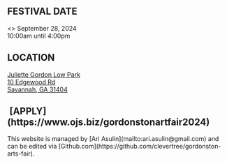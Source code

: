 
<div className='grid sm:grid-cols-3 gap-4 p-3'>
    <div className='pl-[12px]'>
        <h2 className='ml-[-24px]'><CiCalendarDate/> FESTIVAL DATE</h2>
        <>
            September 28, 2024<br/>
            10:00am until 4:00pm
        </>
    </div>
    <div className='pl-[12px]'>
        <h2 className='ml-[-24px]'><MdLocationPin/> LOCATION</h2>
        <a href='https://maps.app.goo.gl/bzvrR3X1hCpNhFjB6'>
            Juliette Gordon Low Park<br/>
            10 Edgewood Rd<br/>
            Savannah, GA 31404
        </a>
    </div>
    <div>
        <h2><IoEnterOutline/>&nbsp;[APPLY](https://www.ojs.biz/gordonstonartfair2024)</h2>
    </div>
</div>

<div className='p-4 pb-24'>
    This website is managed by [Ari Asulin](mailto:ari.asulin@gmail.com)
    and can be edited via [Github.com](https://github.com/clevertree/gordonston-arts-fair).
</div>
